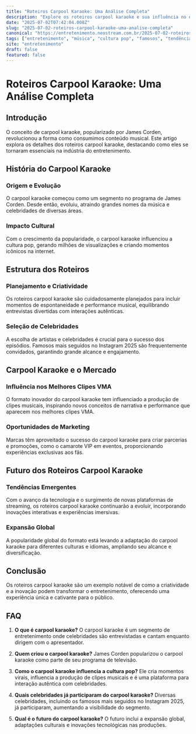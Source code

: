 ```yaml
---
title: "Roteiros Carpool Karaoke: Uma Análise Completa"
description: "Explore os roteiros carpool karaoke e sua influência no entretenimento atual, abordando tendências, famosos envolvidos e impacto cultural."
date: "2025-07-02T07:42:04.008Z"
slug: "2025-07-02-roteiros-carpool-karaoke-uma-analise-completa"
canonical: "https://entretenimento.neostream.com.br/2025-07-02-roteiros-carpool-karaoke-uma-analise-completa"
tags: ["entretenimento", "música", "cultura pop", "famosos", "tendências"]
site: "entretenimento"
draft: false
featured: false
---
```


# Roteiros Carpool Karaoke: Uma Análise Completa

## Introdução
O conceito de carpool karaoke, popularizado por James Corden, revolucionou a forma como consumimos conteúdo musical. Este artigo explora os detalhes dos roteiros carpool karaoke, destacando como eles se tornaram essenciais na indústria do entretenimento.

## História do Carpool Karaoke
### Origem e Evolução
O carpool karaoke começou como um segmento no programa de James Corden. Desde então, evoluiu, atraindo grandes nomes da música e celebridades de diversas áreas.

### Impacto Cultural
Com o crescimento da popularidade, o carpool karaoke influenciou a cultura pop, gerando milhões de visualizações e criando momentos icônicos na internet.

## Estrutura dos Roteiros
### Planejamento e Criatividade
Os roteiros carpool karaoke são cuidadosamente planejados para incluir momentos de espontaneidade e performance musical, equilibrando entrevistas divertidas com interações autênticas.

### Seleção de Celebridades
A escolha de artistas e celebridades é crucial para o sucesso dos episódios. Famosos mais seguidos no Instagram 2025 são frequentemente convidados, garantindo grande alcance e engajamento.

## Carpool Karaoke e o Mercado
### Influência nos Melhores Clipes VMA
O formato inovador do carpool karaoke tem influenciado a produção de clipes musicais, inspirando novos conceitos de narrativa e performance que aparecem nos melhores clipes VMA.

### Oportunidades de Marketing
Marcas têm aproveitado o sucesso do carpool karaoke para criar parcerias e promoções, como o camarote VIP em eventos, proporcionando experiências exclusivas aos fãs.

## Futuro dos Roteiros Carpool Karaoke
### Tendências Emergentes
Com o avanço da tecnologia e o surgimento de novas plataformas de streaming, os roteiros carpool karaoke continuarão a evoluir, incorporando inovações interativas e experiências imersivas.

### Expansão Global
A popularidade global do formato está levando a adaptação do carpool karaoke para diferentes culturas e idiomas, ampliando seu alcance e diversificação.

## Conclusão
Os roteiros carpool karaoke são um exemplo notável de como a criatividade e a inovação podem transformar o entretenimento, oferecendo uma experiência única e cativante para o público.

## FAQ

1. **O que é carpool karaoke?**
   O carpool karaoke é um segmento de entretenimento onde celebridades são entrevistadas e cantam enquanto dirigem com o apresentador.

2. **Quem criou o carpool karaoke?**
   James Corden popularizou o carpool karaoke como parte de seu programa de televisão.

3. **Como o carpool karaoke influencia a cultura pop?**
   Ele cria momentos virais, influencia a produção de clipes musicais e é uma plataforma para interação autêntica com celebridades.

4. **Quais celebridades já participaram do carpool karaoke?**
   Diversas celebridades, incluindo os famosos mais seguidos no Instagram 2025, já participaram, aumentando a visibilidade do segmento.

5. **Qual é o futuro do carpool karaoke?**
   O futuro inclui a expansão global, adaptações culturais e inovações tecnológicas nas produções.